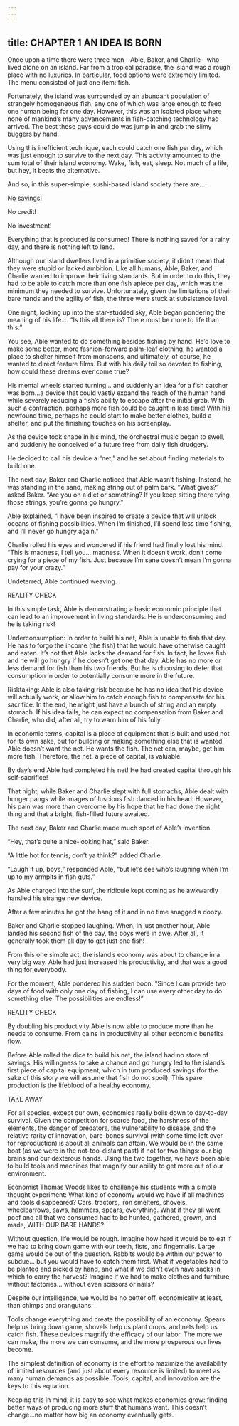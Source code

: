 ```yaml
---
---
---
```

title: CHAPTER 1 AN IDEA IS BORN
---

Once upon a time there were three men—Able, Baker, and Charlie—who lived alone on an island. Far from a tropical paradise, the island was a rough place with no luxuries. In particular, food options were extremely limited. The menu consisted of just one item: fish.

Fortunately, the island was surrounded by an abundant population of strangely homogeneous fish, any one of which was large enough to feed one human being for one day. However, this was an isolated place where none of mankind’s many advancements in fish-catching technology had arrived. The best these guys could do was jump in and grab the slimy buggers by hand.

Using this inefficient technique, each could catch one fish per day, which was just enough to survive to the next day. This activity amounted to the sum total of their island economy. Wake, fish, eat, sleep. Not much of a life, but hey, it beats the alternative.

And so, in this super-simple, sushi-based island society there are….

No savings!

No credit!

No investment!

Everything that is produced is consumed! There is nothing saved for a rainy day, and there is nothing left to lend.

Although our island dwellers lived in a primitive society, it didn’t mean that they were stupid or lacked ambition. Like all humans, Able, Baker, and Charlie wanted to improve their living standards. But in order to do this, they had to be able to catch more than one fish apiece per day, which was the minimum they needed to survive. Unfortunately, given the limitations of their bare hands and the agility of fish, the three were stuck at subsistence level.

One night, looking up into the star-studded sky, Able began pondering the meaning of his life…. “Is this all there is? There must be more to life than this.”

You see, Able wanted to do something besides fishing by hand. He’d love to make some better, more fashion-forward palm-leaf clothing, he wanted a place to shelter himself from monsoons, and ultimately, of course, he wanted to direct feature films. But with his daily toil so devoted to fishing, how could these dreams ever come true?

His mental wheels started turning… and suddenly an idea for a fish catcher was born…a device that could vastly expand the reach of the human hand while severely reducing a fish’s ability to escape after the initial grab. With such a contraption, perhaps more fish could be caught in less time! With his newfound time, perhaps he could start to make better clothes, build a shelter, and put the finishing touches on his screenplay.

As the device took shape in his mind, the orchestral music began to swell, and suddenly he conceived of a future free from daily fish drudgery.

He decided to call his device a “net,” and he set about finding materials to build one.

The next day, Baker and Charlie noticed that Able wasn’t fishing. Instead, he was standing in the sand, making string out of palm bark. “What gives?” asked Baker. “Are you on a diet or something? If you keep sitting there tying those strings, you’re gonna go hungry.”

Able explained, “I have been inspired to create a device that will unlock oceans of fishing possibilities. When I’m finished, I’ll spend less time fishing, and I’ll never go hungry again.”

Charlie rolled his eyes and wondered if his friend had finally lost his mind. “This is madness, I tell you… madness. When it doesn’t work, don’t come crying for a piece of my fish. Just because I’m sane doesn’t mean I’m gonna pay for your crazy.”

Undeterred, Able continued weaving.

REALITY CHECK

In this simple task, Able is demonstrating a basic economic principle that can lead to an improvement in living standards: He is underconsuming and he is taking risk!

Underconsumption: In order to build his net, Able is unable to fish that day. He has to forgo the income (the fish) that he would have otherwise caught and eaten. It’s not that Able lacks the demand for fish. In fact, he loves fish and he will go hungry if he doesn’t get one that day. Able has no more or less demand for fish than his two friends. But he is choosing to defer that consumption in order to potentially consume more in the future.

Risktaking: Able is also taking risk because he has no idea that his device will actually work, or allow him to catch enough fish to compensate for his sacrifice. In the end, he might just have a bunch of string and an empty stomach. If his idea fails, he can expect no compensation from Baker and Charlie, who did, after all, try to warn him of his folly.

In economic terms, capital is a piece of equipment that is built and used not for its own sake, but for building or making something else that is wanted. Able doesn’t want the net. He wants the fish. The net can, maybe, get him more fish. Therefore, the net, a piece of capital, is valuable.

By day’s end Able had completed his net! He had created capital through his self-sacrifice!

That night, while Baker and Charlie slept with full stomachs, Able dealt with hunger pangs while images of luscious fish danced in his head. However, his pain was more than overcome by his hope that he had done the right thing and that a bright, fish-filled future awaited.

The next day, Baker and Charlie made much sport of Able’s invention.

“Hey, that’s quite a nice-looking hat,” said Baker.

“A little hot for tennis, don’t ya think?” added Charlie.

“Laugh it up, boys,” responded Able, “but let’s see who’s laughing when I’m up to my armpits in fish guts.”

As Able charged into the surf, the ridicule kept coming as he awkwardly handled his strange new device.

After a few minutes he got the hang of it and in no time snagged a doozy.

Baker and Charlie stopped laughing. When, in just another hour, Able landed his second fish of the day, the boys were in awe. After all, it generally took them all day to get just one fish!

From this one simple act, the island’s economy was about to change in a very big way. Able had just increased his productivity, and that was a good thing for everybody.

For the moment, Able pondered his sudden boon. “Since I can provide two days of food with only one day of fishing, I can use every other day to do something else. The possibilities are endless!”

REALITY CHECK

By doubling his productivity Able is now able to produce more than he needs to consume. From gains in productivity all other economic benefits flow.

Before Able rolled the dice to build his net, the island had no store of savings. His willingness to take a chance and go hungry led to the island’s first piece of capital equipment, which in turn produced savings (for the sake of this story we will assume that fish do not spoil). This spare production is the lifeblood of a healthy economy.

TAKE AWAY

For all species, except our own, economics really boils down to day-to-day survival. Given the competition for scarce food, the harshness of the elements, the danger of predators, the vulnerability to disease, and the relative rarity of innovation, bare-bones survival (with some time left over for reproduction) is about all animals can attain. We would be in the same boat (as we were in the not-too-distant past) if not for two things: our big brains and our dexterous hands. Using the two together, we have been able to build tools and machines that magnify our ability to get more out of our environment.

Economist Thomas Woods likes to challenge his students with a simple thought experiment: What kind of economy would we have if all machines and tools disappeared? Cars, tractors, iron smelters, shovels, wheelbarrows, saws, hammers, spears, everything. What if they all went poof and all that we consumed had to be hunted, gathered, grown, and made, WITH OUR BARE HANDS?

Without question, life would be rough. Imagine how hard it would be to eat if we had to bring down game with our teeth, fists, and fingernails. Large game would be out of the question. Rabbits would be within our power to subdue… but you would have to catch them first. What if vegetables had to be planted and picked by hand, and what if we didn’t even have sacks in which to carry the harvest? Imagine if we had to make clothes and furniture without factories… without even scissors or nails?

Despite our intelligence, we would be no better off, economically at least, than chimps and orangutans.

Tools change everything and create the possibility of an economy. Spears help us bring down game, shovels help us plant crops, and nets help us catch fish. These devices magnify the efficacy of our labor. The more we can make, the more we can consume, and the more prosperous our lives become.

The simplest definition of economy is the effort to maximize the availability of limited resources (and just about every resource is limited) to meet as many human demands as possible. Tools, capital, and innovation are the keys to this equation.

Keeping this in mind, it is easy to see what makes economies grow: finding better ways of producing more stuff that humans want. This doesn’t change…no matter how big an economy eventually gets.
